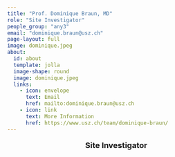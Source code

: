 ```yaml
---
title: "Prof. Dominique Braun, MD"
role: "Site Investigator"
people_group: "any3"
email: "dominique.braun@usz.ch"
page-layout: full
image: dominique.jpeg
about: 
  id: about
  template: jolla
  image-shape: round
  image: dominique.jpeg
  links:
    - icon: envelope
      text: Email
      href: mailto:dominique.braun@usz.ch 
    - icon: link
      text: More Information
      href: https://www.usz.ch/team/dominique-braun/
---
```


<div style="text-align: center;">
  <p style="font-size: 18px; font-weight: bold;">Site Investigator</p>
</div>
